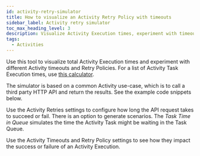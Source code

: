 ```yaml
---
id: activity-retry-simulator
title: How to visualize an Activity Retry Policy with timeouts
sidebar_label: Activity retry simulator
toc_max_heading_level: 3
description: Visualize Activity Execution times, experiment with timeouts, Retry Policies, and simulate scenarios with our tool. Configure retries and see their impact on success or failure.
tags:
  - Activities
---
```


Use this tool to visualize total Activity Execution times and experiment with different Activity timeouts and Retry Policies.
For a list of Activity Task Execution times, use [this calculator](https://temporal-time.netlify.app/?initialInterval=1&maxInterval=100&maxReties=10&backoffCoeificent=2).

The simulator is based on a common Activity use-case, which is to call a third party HTTP API and return the results.
See the example code snippets below.

Use the Activity Retries settings to configure how long the API request takes to succeed or fail.
There is an option to generate scenarios.
The _Task Time in Queue_ simulates the time the Activity Task might be waiting in the Task Queue.

Use the Activity Timeouts and Retry Policy settings to see how they impact the success or failure of an Activity Execution.


<RetrySimulator />
